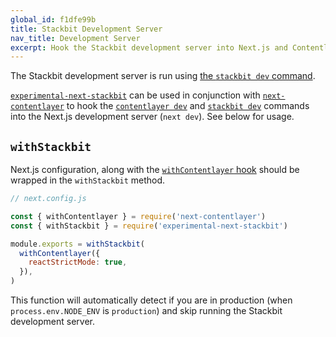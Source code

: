 ```yaml
---
global_id: f1dfe99b
title: Stackbit Development Server
nav_title: Development Server
excerpt: Hook the Stackbit development server into Next.js and Contentlayer.
---
```


The Stackbit development server is run using [the `stackbit dev` command](https://docs.stackbit.com/reference/stackbit-cli#dev).

[`experimental-next-stackbit`](https://npmjs.com/package/experimental-next-stackbit) can be used in conjunction with [`next-contentlayer`](/docs/reference/next-contentlayer) to hook the [`contentlayer dev`](/docs/reference/cli#dev) and [`stackbit dev`](https://docs.stackbit.com/reference/stackbit-cli#dev) commands into the Next.js development server (`next dev`). See below for usage.

## `withStackbit`

Next.js configuration, along with the [`withContentlayer` hook](/docs/reference/next-contentlayer#withcontentlayer) should be wrapped in the `withStackbit` method.

```js
// next.config.js

const { withContentlayer } = require('next-contentlayer')
const { withStackbit } = require('experimental-next-stackbit')

module.exports = withStackbit(
  withContentlayer({
    reactStrictMode: true,
  }),
)
```

This function will automatically detect if you are in production (when `process.env.NODE_ENV` is `production`) and skip running the Stackbit development server.
